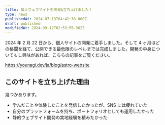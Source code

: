 ```yaml
---
title: 個人ウェブサイトを開発&立ち上げました！
type: news
publishedAt: 2024-07-13T04:42:38.000Z
draft: published
modifiedAt: 2024-09-12T02:53:55.962Z
---
```


2024 年 2 月 22 日から、個人サイトの開発に着手しました。そして 4 ヶ月ほどの格闘を経て、公開できる最低限のレベルまでは完成しました。開発の中身についてもし興味があれば、こちらの記事をご覧ください。

https://younagi.dev/ja/blog/astro-website

## このサイトを立ち上げた理由

幾つかあります。

- 学んだことや体験したことを発信したかったが、SNS には疲れていた
- 自分のプラットフォームを持ち、ポートフォリオとしても運用したかった
- 静的ウェブサイト開発の実地経験を積みたかった
